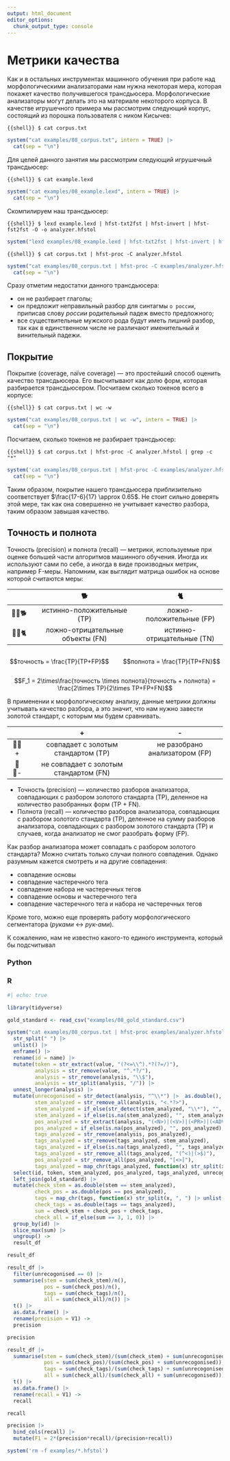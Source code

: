 ```yaml
---
output: html_document
editor_options: 
  chunk_output_type: console
---
```

# Метрики качества

Как и в остальных инструментах машинного обучения при работе над морфологическими анализаторами нам нужна некоторая мера, которая покажет качество получившегося трансдьюсера. Морфологические анализаторы могут делать это на материале некоторого корпуса. В качестве игрушечного примера мы рассмотрим следующий корпус, состоящий из порошка пользователя с ником Кисычев:

```{{shell}}
$ cat corpus.txt
```

```r
system("cat examples/08_corpus.txt", intern = TRUE) |> 
  cat(sep = "\n")
```

Для целей данного занятия мы рассмотрим следующий игрушечный трансдьюсер:

```{{shell}}
$ cat example.lexd
```

```r
system("cat examples/08_example.lexd", intern = TRUE) |> 
  cat(sep = "\n")
```

Скомпилируем наш трансдьюсер:

```{{shell}}
$ lexd example.lexd | hfst-txt2fst | hfst-invert | hfst-fst2fst -O -o analyzer.hfstol
```

```r
system("lexd examples/08_example.lexd | hfst-txt2fst | hfst-invert | hfst-fst2fst -O -o examples/analyzer.hfstol")
```

```{{shell}}
$ cat corpus.txt | hfst-proc -C analyzer.hfstol
```

```r
system("cat examples/08_corpus.txt | hfst-proc -C examples/analyzer.hfstol", intern = TRUE) |> 
  cat(sep = "\n")
```

Сразу отметим недостатки данного трансдьюсера:

- он не разбирает глаголы;
- он предложит неправильный разбор для синтагмы `о россии`, приписав слову *россии* родительный падеж вместо предложного;
- все существительные мужского рода будут иметь лишний разбор, так как в единственном числе не различают именительный и винительный падежи.

## Покрытие

Покрытие (coverage, naïve coverage) --- это простейший способ оценить качество трансдьюсера. Его высчитывают как долю форм, которая разбирается трансдьюсером. Посчитаем сколько токенов всего в корпусе:

```{{shell}}
$ cat corpus.txt | wc -w
```

```r
system("cat examples/08_corpus.txt | wc -w", intern = TRUE) |> 
  cat(sep = "\n")
```

Посчитаем, сколько токенов не разбирает трансдьюсер:

```{{shell}}
$ cat corpus.txt | hfst-proc -C analyzer.hfstol | grep -c "*"
```

```r
system('cat examples/08_corpus.txt | hfst-proc -C examples/analyzer.hfstol | grep -c "*"', intern = TRUE) |> 
  cat(sep = "\n")
```

Таким образом, покрытие нашего трансдьюсера приблизительно соответствует $\frac{17-6}{17} \approx 0.65$. Не стоит сильно доверять этой мере, так как она совершенно не учитывает качество разбора, таким образом завышая качество.

## Точность и полнота

Точность (precision) и полнота (recall) --- метрики, используемые при оценке большей части алгоритмов машинного обучения. Иногда их используют сами по себе, а иногда в виде производных метрик, например F-меры. Напомним, как выглядит матрица ошибок на основе которой считаются меры:

|        |              🐕                   |             🐈             |
|:------:|:---------------------------------:|:--------------------------:|
| 🤖💭🐕 |     истинно-положительные (TP)    |  ложно-положительные (FP)  |
| 🤖💭🐈 | ложно-отрицательные объекты (FN)  | истинно-отрицательные (TN) |


:::: {.columns}

::: {.column}
$$точность = \frac{TP}{TP+FP}$$
:::

::: {.column}
$$полнота = \frac{TP}{TP+FN}$$
:::

::::


$$F_1 = 2\times\frac{точность \times полнота}{точность + полнота} = \frac{2\times TP}{2\times TP+FP+FN}$$

В применении к морфологическому анализу, данные метрики должны учитывать качество разбора, а это значит, что нам нужно завести золотой стандарт, с которым мы будем сравнивать.

|        |                  +                      |                -               |
|:------:|:---------------------------------------:|:------------------------------:|
| 🤖💭+  |   совпадает с золотым стандартом (TP)   | не разобрано анализатором (FP) |
| 🤖💭-  | не совпадает с золотым стандартом (FN)  |                                |


- Точность (precision) --- количество разборов анализатора, совпадающих с разбором золотого стандарта (TP), деленное на количество разобранных форм (TP + FN).
- Полнота (recall) --- количество разборов анализатора, совпадающих с разбором золотого стандарта (TP), деленное на сумму разборов анализатора, совпадающих с разбором золотого стандарта (TP) и случаев, когда анализатор не смог разобрать форму (FP).

Как разбор анализатора может совпадать с разбором золотого стандарта? Можно считать только случаи полного совпадения. Однако разумным кажется смотреть и на другие совпадения:

- совпадение основы
- совпадение частеречного тега
- совпадение набора не частеречных тегов
- совпадение основы и частеречного тега
- совпадение частеречного тега и набора не частеречных тегов

Кроме того, можно еще проверять работу морфологического сегментатора (*руками* <-> *рук-ами*).

К сожалению, нам не известно какого-то единого инструмента, который бы подсчитывал 

::: {.panel-tabset}

### Python

### R

```r
#| echo: true

library(tidyverse)

gold_standard <- read_csv("examples/08_gold_standard.csv")

system("cat examples/08_corpus.txt | hfst-proc examples/analyzer.hfstol", intern = TRUE) |> 
  str_split(" ") |> 
  unlist() |> 
  enframe() |>
  rename(id = name) |> 
  mutate(token = str_extract(value, "(?<=\\^).*?(?=/)"),
         analysis = str_remove(value, "^.*?/"),
         analysis = str_remove(analysis, "\\$"),
         analysis = str_split(analysis, "/")) |> 
  unnest_longer(analysis) |> 
  mutate(unrecogonised = str_detect(analysis, "^\\*") |>  as.double(),
         stem_analyzed = str_remove_all(analysis, "<.*?>"),
         stem_analyzed = if_else(str_detect(stem_analyzed, "\\*"), "", stem_analyzed),
         stem_analyzed = if_else(is.na(stem_analyzed), "", stem_analyzed),
         pos_analyzed = str_extract(analysis, "(<N>)|(<V>)|(<PR>)|(<ADV>)|(<CONJ>)|(<PREP>)"),
         pos_analyzed = if_else(is.na(pos_analyzed), "", pos_analyzed),
         tags_analyzed = str_remove(analysis, pos_analyzed),
         tags_analyzed = str_remove(tags_analyzed, stem_analyzed),
         tags_analyzed = if_else(is.na(tags_analyzed), "", tags_analyzed),
         tags_analyzed = str_remove_all(tags_analyzed, "(^<)|(>$)"),
         pos_analyzed = str_remove_all(pos_analyzed, "[<>]"),
         tags_analyzed = map_chr(tags_analyzed, function(x) str_split(x, "><") |> unlist() |> unique() |> sort() |> str_c(collapse = ", "))) |> 
  select(id, token, stem_analyzed, pos_analyzed, tags_analyzed, unrecogonised) |> 
  left_join(gold_standard) |> 
  mutate(check_stem = as.double(stem == stem_analyzed),
         check_pos = as.double(pos == pos_analyzed),
         tags = map_chr(tags, function(x) str_split(x, ", ") |> unlist() |> unique() |> sort() |> str_c(collapse = ", ")),
         check_tags = as.double(tags == tags_analyzed),
         sum = check_stem + check_pos + check_tags,
         check_all = if_else(sum == 3, 1, 0)) |> 
  group_by(id) |> 
  slice_max(sum) |> 
  ungroup() ->
  result_df

result_df

result_df |> 
  filter(unrecogonised == 0) |> 
  summarise(stem = sum(check_stem)/n(),
            pos = sum(check_pos)/n(),
            tags = sum(check_tags)/n(),
            all = sum(check_all)/n()) |> 
  t() |> 
  as.data.frame() |> 
  rename(precision = V1) ->
  precision

precision

result_df |> 
  summarise(stem = sum(check_stem)/(sum(check_stem) + sum(unrecogonised)),
            pos = sum(check_pos)/(sum(check_pos) + sum(unrecogonised)),
            tags = sum(check_tags)/(sum(check_tags) + sum(unrecogonised)),
            all = sum(check_all)/(sum(check_all) + sum(unrecogonised))) |> 
  t() |> 
  as.data.frame() |> 
  rename(recall = V1) ->
  recall

recall

precision |> 
  bind_cols(recall) |> 
  mutate(F1 = 2*(precision*recall)/(precision+recall))
```

:::

```r
system('rm -f examples/*.hfstol')
```
